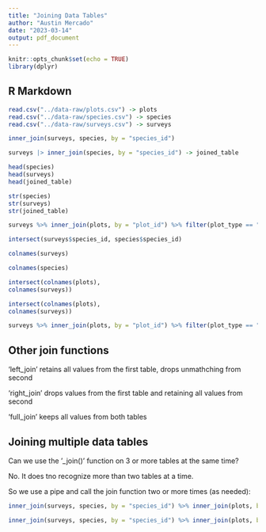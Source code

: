 ```yaml
---
title: "Joining Data Tables"
author: "Austin Mercado"
date: "2023-03-14"
output: pdf_document
---
```


```r
knitr::opts_chunk$set(echo = TRUE)
library(dplyr)
```

## R Markdown

```r
read.csv("../data-raw/plots.csv") -> plots 
read.csv("../data-raw/species.csv") -> species
read.csv("../data-raw/surveys.csv") -> surveys
```

```r
inner_join(surveys, species, by = "species_id")
```

```r
surveys |> inner_join(species, by = "species_id") -> joined_table
```

```r
head(species)
head(surveys)
head(joined_table)
```

```r
str(species)
str(surveys)
str(joined_table)
```

```r
surveys %>% inner_join(plots, by = "plot_id") %>% filter(plot_type == "Control")
```

```r
intersect(surveys$species_id, species$species_id)
```

```r
colnames(surveys)
```

```r
colnames(species)
```

```r
intersect(colnames(plots),
colnames(surveys))
```

```r
intersect(colnames(plots),
colnames(surveys))
```

```r
surveys %>% inner_join(plots, by = "plot_id") %>% filter(plot_type == "Rodent Exclosure")
```

## Other join functions
'left_join' retains all values from the first table, drops unmathching from second

'right_join' drops values from the first table and retaining all values from second

'full_join' keeps all values from both tables

## Joining multiple data tables

Can we use the '_join()' function on 3 or more tables at the same time?

No. It does tno recognize more than two tables at a time.

So we use a pipe and call the join function two or more times (as needed):

```r
inner_join(surveys, species, by = "species_id") %>% inner_join(plots, by = "plot_id") %>% str()
```

```r
inner_join(surveys, species, by = "species_id") %>% inner_join(plots, by = "plot_id") %>% filter(taxa == "Rodent") %>% select(year, genus, species, weight, plot_type) %>% filter(plot_type == "Control" | plot_type == "Long term Krat Exclosure") %>% filter(!is.na(weight))
```